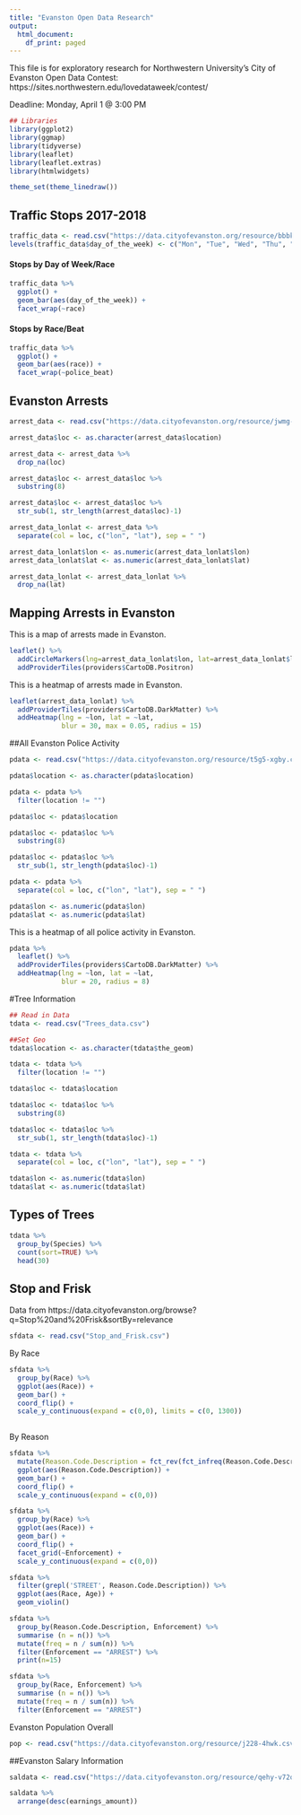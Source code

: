 ```yaml
---
title: "Evanston Open Data Research"
output:
  html_document:
    df_print: paged
---
```

This file is for exploratory research for Northwestern University's City of Evanston Open Data Contest: https://sites.northwestern.edu/lovedataweek/contest/

Deadline: Monday, April 1 @ 3:00 PM

```r
## Libraries
library(ggplot2)
library(ggmap)
library(tidyverse)
library(leaflet)
library(leaflet.extras)
library(htmlwidgets)

theme_set(theme_linedraw())
```


## Traffic Stops 2017-2018
```r
traffic_data <- read.csv("https://data.cityofevanston.org/resource/bbbk-a8vu.csv?$limit=35000")
levels(traffic_data$day_of_the_week) <- c("Mon", "Tue", "Wed", "Thu", "Fri", "Sat", "Sun")
```
#### Stops by Day of Week/Race
```r
traffic_data %>%
  ggplot() +
  geom_bar(aes(day_of_the_week)) +
  facet_wrap(~race)
```
#### Stops by Race/Beat
```r
traffic_data %>%
  ggplot() +
  geom_bar(aes(race)) +
  facet_wrap(~police_beat)
```
## Evanston Arrests
```r
arrest_data <- read.csv("https://data.cityofevanston.org/resource/jwmg-4gbx.csv")

arrest_data$loc <- as.character(arrest_data$location)

arrest_data <- arrest_data %>%
  drop_na(loc)

arrest_data$loc <- arrest_data$loc %>%
  substring(8)

arrest_data$loc <- arrest_data$loc %>%
  str_sub(1, str_length(arrest_data$loc)-1)

arrest_data_lonlat <- arrest_data %>%
  separate(col = loc, c("lon", "lat"), sep = " ")

arrest_data_lonlat$lon <- as.numeric(arrest_data_lonlat$lon)
arrest_data_lonlat$lat <- as.numeric(arrest_data_lonlat$lat)

arrest_data_lonlat <- arrest_data_lonlat %>%
  drop_na(lat)

```

## Mapping Arrests in Evanston
This is a map of arrests made in Evanston.
```r
leaflet() %>%
  addCircleMarkers(lng=arrest_data_lonlat$lon, lat=arrest_data_lonlat$lat, popup = arrest_data_lonlat$arrest_type) %>%
  addProviderTiles(providers$CartoDB.Positron)
```

This is a heatmap of arrests made in Evanston.
```r
leaflet(arrest_data_lonlat) %>% 
  addProviderTiles(providers$CartoDB.DarkMatter) %>%
  addHeatmap(lng = ~lon, lat = ~lat,
             blur = 30, max = 0.05, radius = 15)
```

##All Evanston Police Activity
```r
pdata <- read.csv("https://data.cityofevanston.org/resource/t5g5-xgby.csv?$limit=200000")

pdata$location <- as.character(pdata$location)

pdata <- pdata %>%
  filter(location != "")

pdata$loc <- pdata$location

pdata$loc <- pdata$loc %>%
  substring(8)

pdata$loc <- pdata$loc %>%
  str_sub(1, str_length(pdata$loc)-1)

pdata <- pdata %>%
  separate(col = loc, c("lon", "lat"), sep = " ")

pdata$lon <- as.numeric(pdata$lon)
pdata$lat <- as.numeric(pdata$lat)
```
This is a heatmap of all police activity in Evanston.
```r
pdata %>%
  leaflet() %>% 
  addProviderTiles(providers$CartoDB.DarkMatter) %>%
  addHeatmap(lng = ~lon, lat = ~lat,
             blur = 20, radius = 8) 
```

#Tree Information
```r
## Read in Data
tdata <- read.csv("Trees_data.csv")

##Set Geo
tdata$location <- as.character(tdata$the_geom)

tdata <- tdata %>%
  filter(location != "")

tdata$loc <- tdata$location

tdata$loc <- tdata$loc %>%
  substring(8)

tdata$loc <- tdata$loc %>%
  str_sub(1, str_length(tdata$loc)-1)

tdata <- tdata %>%
  separate(col = loc, c("lon", "lat"), sep = " ")

tdata$lon <- as.numeric(tdata$lon)
tdata$lat <- as.numeric(tdata$lat)
```

## Types of Trees
```r
tdata %>%
  group_by(Species) %>%
  count(sort=TRUE) %>%
  head(30)

```

## Stop and Frisk

Data from https://data.cityofevanston.org/browse?q=Stop%20and%20Frisk&sortBy=relevance

```r
sfdata <- read.csv("Stop_and_Frisk.csv")
```

By Race
```r
sfdata %>%
  group_by(Race) %>%
  ggplot(aes(Race)) +
  geom_bar() +
  coord_flip() +
  scale_y_continuous(expand = c(0,0), limits = c(0, 1300)) 
  
```

By Reason
```r
sfdata %>%
  mutate(Reason.Code.Description = fct_rev(fct_infreq(Reason.Code.Description))) %>%
  ggplot(aes(Reason.Code.Description)) +
  geom_bar() +
  coord_flip() +
  scale_y_continuous(expand = c(0,0))
```

```r
sfdata %>%
  group_by(Race) %>%
  ggplot(aes(Race)) +
  geom_bar() +
  coord_flip() +
  facet_grid(~Enforcement) +
  scale_y_continuous(expand = c(0,0))
```

```r
sfdata %>%
  filter(grepl('STREET', Reason.Code.Description)) %>%
  ggplot(aes(Race, Age)) +
  geom_violin()
```

```r
sfdata %>%
  group_by(Reason.Code.Description, Enforcement) %>%
  summarise (n = n()) %>%
  mutate(freq = n / sum(n)) %>%
  filter(Enforcement == "ARREST") %>%
  print(n=15)
```

```r
sfdata %>%
  group_by(Race, Enforcement) %>%
  summarise (n = n()) %>%
  mutate(freq = n / sum(n)) %>%
  filter(Enforcement == "ARREST")
```

Evanston Population Overall
```r
pop <- read.csv("https://data.cityofevanston.org/resource/j228-4hwk.csv")

```

##Evanston Salary Information

```r
saldata <- read.csv("https://data.cityofevanston.org/resource/qehy-v72q.csv")
```

```r
saldata %>%
  arrange(desc(earnings_amount))
```

